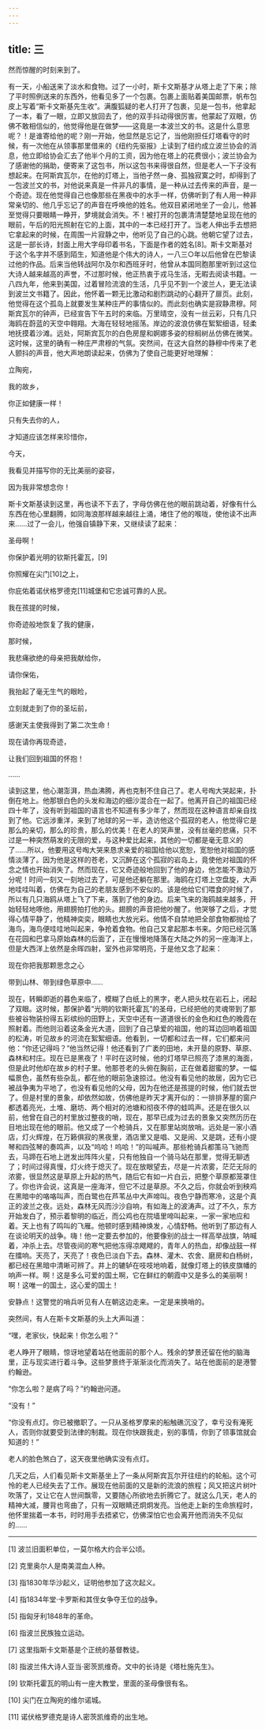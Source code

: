 ```yaml
---
---
---
```

title: 三
---




然而惊醒的时刻来到了。

有一天，小船送来了淡水和食物。过了一小时，斯卡文斯基才从塔上走了下来；除了平时照例送来的东西外，他看见多了一个包裹。包裹上面贴着美国邮票，帆布包皮上写着“斯卡文斯基先生收”。满腹狐疑的老人打开了包裹，见是一包书，他拿起了一本，看了一眼，立即又放回去了，他的双手抖动得很厉害。他蒙起了双眼，仿佛不敢相信似的，他觉得他是在做梦——这竟是一本波兰文的书。这是什么意思呢？！是谁寄给他的呢？刚一开始，他显然是忘记了，当他刚担任灯塔看守的时候，有一次他在从领事那里借来的《纽约先驱报》上读到了纽约成立波兰协会的消息，他立即给协会汇去了他半个月的工资，因为他在塔上的花费很小；波兰协会为了感谢他的捐助，便寄来了这包书，所以这包书来得很自然，但是老人一下子没有想起来。在阿斯宾瓦尔，在他的灯塔上，当他孑然一身、孤独寂寞之时，却得到了一包波兰文的书，对他说来真是一件非凡的事情，是一种从过去传来的声音，是一个奇迹。现在他觉得自己也像那些在黑夜中的水手一样，仿佛听到了有人用一种非常亲切的、他几乎忘记了的声音在呼唤他的姓名。他双目紧闭地坐了一会儿，他甚至觉得只要眼睛一睁开，梦境就会消失。不！被打开的包裹清清楚楚地呈现在他的眼前，午后的阳光照射在它的上面，其中的一本已经打开了。当老人伸出手去想把它拿起来的时候，在周围一片寂静之中，他听见了自己的心跳。他朝它望了过去，这是一部长诗，封面上用大字母印着书名，下面是作者的姓名[8]。斯卡文斯基对于这个名字并不感到陌生，知道他是个伟大的诗人，一八三○年以后他曾在巴黎读过他的作品。后来当他转战阿尔及尔和西班牙时，他曾从本国同胞那里听到过这位大诗人越来越高的声誉，不过那时候，他正热衷于戎马生活，无暇去阅读书籍。一八四九年，他来到美国，过着冒险流浪的生活，几乎见不到一个波兰人，更无法读到波兰文书籍了。因此，他怀着一颗无比激动和剧烈跳动的心翻开了扉页。此刻，他觉得在这个孤岛上就要发生某种庄严的事情似的。而此刻也确实是寂静肃穆。阿斯宾瓦尔的钟声，已经宣告下午五时的来临。万里晴空，没有一丝云彩，只有几只海鸥在蔚蓝的天空中翱翔。大海在轻轻地摇荡。岸边的波浪仿佛在絮絮细语，轻柔地抚摸着沙滩。远处，阿斯宾瓦尔的白色房屋和婀娜多姿的棕榈树丛仿佛在微笑。这时候，这里的确有一种庄严肃穆的气氛。突然间，在这大自然的静穆中传来了老人颤抖的声音，他大声地朗读起来，仿佛为了使自己能更好地理解：





立陶宛，

我的故乡，

你正如健康一样！

只有失去你的人，

才知道应该怎样来珍惜你，

今天，

我看见并描写你的无比美丽的姿容，

因为我非常想念你！





斯卡文斯基读到这里，再也读不下去了，字母仿佛在他的眼前跳动着，好像有什么东西在他心里翻腾，如同海浪那样越来越往上涌，堵住了他的喉咙，使他读不出声来……过了一会儿，他强自镇静下来，又继续读了起来：





圣母啊！

你保护着光明的钦斯托霍瓦，[9]

你照耀在尖门[10]之上，

你庇佑着诺伏格罗德克[11]城堡和它忠诚可靠的人民。

我在孩提的时候，

你奇迹般地恢复了我的健康，

那时候，

我悲痛欲绝的母亲把我献给你，

请你保佑，

我抬起了毫无生气的眼睑，

立刻就走到了你的圣坛前，

感谢天主使我得到了第二次生命！

现在请你再现奇迹，

让我们回到祖国的怀抱！

……





读到这里，他心潮澎湃，热血沸腾，再也克制不住自己了。老人号啕大哭起来，扑倒在地上。他那银白色的头发和海边的细沙混合在一起了。他离开自己的祖国已经四十年了，没有听到祖国的语言也不知道有多少年了，然而现在这种语言却亲自找到了他。它远涉重洋，来到了地球的另一半，造访他这个孤寂的老人，他觉得它是那么的亲切，那么的珍贵，那么的优美！在老人的哭声里，没有丝毫的悲痛，只不过是一种突然萌发的无限的爱，与这种爱比起来，其他的一切都是毫无意义的了……所以，他要用这号啕大哭来恳求亲爱的祖国给他以宽恕，宽恕他对祖国的感情淡薄了。因为他是这样的苍老，又沉醉在这个孤寂的岩岛上，竟使他对祖国的怀念之情也开始消失了。然而现在，它又奇迹般地回到了他的身边，他怎能不激动万分呢！时间一刻又一刻地过去了，可是他还躺在那里。海鸥在灯塔上空盘旋，大声地哇哇叫着，仿佛在为自己的老朋友感到不安似的。该是他给它们喂食的时候了，所以有几只海鸥从塔上飞了下来，落到了他的身边。后来飞来的海鸥越来越多，开始轻轻地啄他，用翅膀拍打他的头。翅膀的声音把他吵醒了。他哭够了之后，才觉得心情平静了，他精神奕奕，眼睛也大放光彩。他情不自禁地把全部食物都抛给了海鸟，海鸟便哇哇地叫起来，争抢着食物。他自己又拿起那本书来。夕阳已经沉落在花园和巴拿马原始森林的后面了，正在慢慢地降落在大陆之外的另一座海洋上，但是大西洋上依然是余晖四射，室外也非常明亮，于是他又念了起来：





现在你把我那颗思念之心

带到山林、带到绿色草原中……





现在，转瞬即逝的暮色来临了，模糊了白纸上的黑字，老人把头枕在岩石上，闭起了双眼。这时候，那保护着“光明的钦斯托霍瓦”的圣母，已经把他的灵魂带到了那些被谷物装扮得五彩缤纷的田野上，天空中还有一道道很长的金色和红色的晚霞在照射着。而他则沿着这条金光大道，回到了自己挚爱的祖国，他的耳边回响着祖国的松涛，听见故乡的河流在絮絮细语。他看到，一切都和过去一样，它们都来问他：“你还记得吗？”他当然记得！他还看到了广袤的田地，未开垦的原野、草原、森林和村庄。现在已是黑夜了！平时在这时候，他的灯塔早已照亮了漆黑的海面，但是此时他却在故乡的村子里。他那苍老的头俯在胸前，正在做着甜蜜的梦。一幅幅景色，虽然有些杂乱，都在他的眼前急速掠过。他没有看见他的故居，因为它已被战争夷为平地了，也没有看见他的父母，因为在他还是孩提的时候，他们就去世了。但是村里的景象，却依然如故，仿佛他是昨天才离开似的：一排排茅屋的窗户都透着亮光，土堆、磨坊、两个相对的池塘和彻夜不停的蛙鸣声。还是在很久以前，他曾在自己的村里放过整夜的哨，现在，那早已成为过去的景象又突然历历在目地出现在他的眼前。他又成了一个枪骑兵，又在那里站岗放哨。远处是一家小酒店，灯火辉煌，在万籁俱寂的黑夜里，酒店里又是唱、又是闹、又是跳，还有小提琴和四弦琴的奏鸣声，以及“呜哈！呜哈！”的叫喊声。那些枪骑兵都策马飞驰而去，马蹄在石地上迸发出阵阵火星，只有他独自一个骑马站在那里，觉得无聊透了；时间过得真慢，灯火终于熄灭了。现在放眼望去，尽是一片浓雾，茫茫无际的浓雾，很显然这是草原上升起的热气，随后它有如一片白云，把整个草原都笼罩住了。你也许会说，这真是一座海洋，但它不过是草原。不久之后，你就会听到秧鸡在黑暗中的咯咯叫声，而白鹭也在芦苇丛中大声啼叫。夜色宁静而寒冷，这是个真正的波兰之夜。远处，森林无风而沙沙自响，有如海上的波涛声。过了不久，东方开始发白了，预示着黎明的临近，而公鸡也在院墙里啼叫起来，一家一家地应和着。天上也有了鸣叫的飞雁。他顿时感到精神焕发，心情舒畅。他听到了那边有人在谈论明天的战争。嗨！他一定要去参加的，他要像别的战士一样高举战旗，呐喊着，冲杀上去。尽管夜间的寒气把他冻得凉飕飕的，青年人的热血，却像战鼓一样在擂响。天亮了，天亮了！夜色已淡白下去。森林、灌木、农舍、磨房和白杨树，都已经在黑暗中清晰可辨了。井上的辘轳在吱吱地响着，就像灯塔上的铁皮旗幡的响声一样。啊！这是多么可爱的国土啊，它在鲜红的朝霞中又是多么的美丽啊！啊！这唯一的国土，这心爱的国土！

安静点！这警觉的哨兵听见有人在朝这边走来。一定是来换哨的。

突然间，有人在斯卡文斯基的头上大声叫道：

“嘿，老家伙，快起来！你怎么啦？”

老人睁开了眼睛，惊讶地望着站在他面前的那个人。残余的梦景还留在他的脑海里，正与现实进行着斗争。这些梦景终于渐渐淡化而消失了。站在他面前的是港警约翰逊。

“你怎么啦？是病了吗？”约翰逊问道。

“没有！”

“你没有点灯。你已被撤职了。一只从圣格罗摩来的船触礁沉没了，幸亏没有淹死人，否则你就要受到法律的制裁。现在你快跟我走，别的事情，你到了领事馆就会知道的！”

老人的脸色煞白了，这天夜里他确实没有点灯。

几天之后，人们看见斯卡文斯基坐上了一条从阿斯宾瓦尔开往纽约的轮船。这个可怜的老人已经失去了工作。展现在他前面的又是新的流浪的旅程；风又把这片树叶吹落了，又让它在人世间飘零，又要随心所欲地去折腾它了。就这么几天，老人的精神大减，腰背也弯曲了，只有一双眼睛还炯炯发亮。当他走上新的生命旅程时，他怀里揣着一本书，时时用手去捂紧它，仿佛深怕它也会离开他而消失不见似的……



* * *



[1] 波兰旧面积单位，一莫尔格大约合半公顷。

[2] 克里奥尔人是南美混血人种。

[3] 指1830年华沙起义，证明他参加了这次起义。

[4] 指1834年堂·卡罗斯和其侄女争夺王位的战争。

[5] 指匈牙利1848年的革命。

[6] 指波兰民族独立运动。

[7] 这里指斯卡文斯基是个正统的基督教徒。

[8] 指波兰伟大诗人亚当·密茨凯维奇。文中的长诗是《塔杜施先生》。

[9] 钦斯托霍瓦的明山有一座大教堂，里面的圣母像很有名。

[10] 尖门在立陶宛的维尔诺城。

[11] 诺伏格罗德克是诗人密茨凯维奇的出生地。